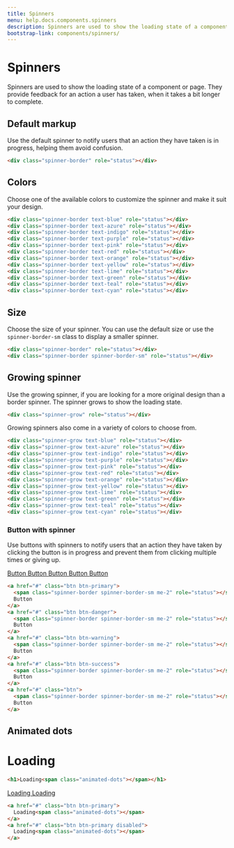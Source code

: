 ```yaml
---
title: Spinners
menu: help.docs.components.spinners
description: Spinners are used to show the loading state of a component or page. They provide feedback for an action a user has taken, when it takes a bit longer to complete.
bootstrap-link: components/spinners/
---
```


# Spinners

Spinners are used to show the loading state of a component or page. They provide feedback for an action a user has taken, when it takes a bit longer to complete.

## Default markup

Use the default spinner to notify users that an action they have taken is in progress, helping them avoid confusion.

<example>
<div class="spinner-border"></div>
</example>

~~~html
<div class="spinner-border" role="status"></div>
~~~


## Colors

Choose one of the available colors to customize the spinner and make it suit your design.

<example>
<div class="spinner-border text-blue" role="status"></div>
<div class="spinner-border text-azure" role="status"></div>
<div class="spinner-border text-indigo" role="status"></div>
<div class="spinner-border text-purple" role="status"></div>
<div class="spinner-border text-pink" role="status"></div>
<div class="spinner-border text-red" role="status"></div>
<div class="spinner-border text-orange" role="status"></div>
<div class="spinner-border text-yellow" role="status"></div>
<div class="spinner-border text-lime" role="status"></div>
<div class="spinner-border text-green" role="status"></div>
<div class="spinner-border text-teal" role="status"></div>
<div class="spinner-border text-cyan" role="status"></div>
</example>

~~~html
<div class="spinner-border text-blue" role="status"></div>
<div class="spinner-border text-azure" role="status"></div>
<div class="spinner-border text-indigo" role="status"></div>
<div class="spinner-border text-purple" role="status"></div>
<div class="spinner-border text-pink" role="status"></div>
<div class="spinner-border text-red" role="status"></div>
<div class="spinner-border text-orange" role="status"></div>
<div class="spinner-border text-yellow" role="status"></div>
<div class="spinner-border text-lime" role="status"></div>
<div class="spinner-border text-green" role="status"></div>
<div class="spinner-border text-teal" role="status"></div>
<div class="spinner-border text-cyan" role="status"></div>
~~~


## Size

Choose the size of your spinner. You can use the default size or use the `spinner-border-sm` class to display a smaller spinner.

<example>
<div class="spinner-border" role="status"></div>
<div class="spinner-border spinner-border-sm" role="status"></div>
</example>

~~~html
<div class="spinner-border" role="status"></div>
<div class="spinner-border spinner-border-sm" role="status"></div>
~~~


## Growing spinner

Use the growing spinner, if you are looking for a more original design than a border spinner. The spinner grows to show the loading state.

<example>
<div class="spinner-grow" role="status"></div>
</example>

~~~html
<div class="spinner-grow" role="status"></div>
~~~

Growing spinners also come in a variety of colors to choose from.

<example>
<div class="spinner-grow text-blue" role="status"></div>
<div class="spinner-grow text-azure" role="status"></div>
<div class="spinner-grow text-indigo" role="status"></div>
<div class="spinner-grow text-purple" role="status"></div>
<div class="spinner-grow text-pink" role="status"></div>
<div class="spinner-grow text-red" role="status"></div>
<div class="spinner-grow text-orange" role="status"></div>
<div class="spinner-grow text-yellow" role="status"></div>
<div class="spinner-grow text-lime" role="status"></div>
<div class="spinner-grow text-green" role="status"></div>
<div class="spinner-grow text-teal" role="status"></div>
<div class="spinner-grow text-cyan" role="status"></div>
</example>

~~~html
<div class="spinner-grow text-blue" role="status"></div>
<div class="spinner-grow text-azure" role="status"></div>
<div class="spinner-grow text-indigo" role="status"></div>
<div class="spinner-grow text-purple" role="status"></div>
<div class="spinner-grow text-pink" role="status"></div>
<div class="spinner-grow text-red" role="status"></div>
<div class="spinner-grow text-orange" role="status"></div>
<div class="spinner-grow text-yellow" role="status"></div>
<div class="spinner-grow text-lime" role="status"></div>
<div class="spinner-grow text-green" role="status"></div>
<div class="spinner-grow text-teal" role="status"></div>
<div class="spinner-grow text-cyan" role="status"></div>
~~~


### Button with spinner

Use buttons with spinners to notify users that an action they have taken by clicking the button is in progress and prevent them from clicking multiple times or giving up.

<example>
<a href="#" class="btn btn-primary">
  <span class="spinner-border spinner-border-sm me-2" role="status"></span>
  Button
</a>
<a href="#" class="btn btn-danger">
  <span class="spinner-border spinner-border-sm me-2" role="status"></span>
  Button
</a>
<a href="#" class="btn btn-warning">
  <span class="spinner-border spinner-border-sm me-2" role="status"></span>
  Button
</a>
<a href="#" class="btn btn-success">
  <span class="spinner-border spinner-border-sm me-2" role="status"></span>
  Button
</a>
<a href="#" class="btn">
  <span class="spinner-border spinner-border-sm me-2" role="status"></span>
  Button
</a>
</example>

~~~html
<a href="#" class="btn btn-primary">
  <span class="spinner-border spinner-border-sm me-2" role="status"></span>
  Button
</a>
<a href="#" class="btn btn-danger">
  <span class="spinner-border spinner-border-sm me-2" role="status"></span>
  Button
</a>
<a href="#" class="btn btn-warning">
  <span class="spinner-border spinner-border-sm me-2" role="status"></span>
  Button
</a>
<a href="#" class="btn btn-success">
  <span class="spinner-border spinner-border-sm me-2" role="status"></span>
  Button
</a>
<a href="#" class="btn">
  <span class="spinner-border spinner-border-sm me-2" role="status"></span>
  Button
</a>
~~~

## Animated dots

<example>
<h1>Loading<span class="animated-dots"></span></h1>
</example>

~~~html
<h1>Loading<span class="animated-dots"></span></h1>
~~~

<example>
<a href="#" class="btn btn-primary">
  Loading<span class="animated-dots"></span>
</a>
<a href="#" class="btn btn-primary disabled">
  Loading<span class="animated-dots"></span>
</a>
</example>

~~~html
<a href="#" class="btn btn-primary">
  Loading<span class="animated-dots"></span>
</a>
<a href="#" class="btn btn-primary disabled">
  Loading<span class="animated-dots"></span>
</a>
~~~